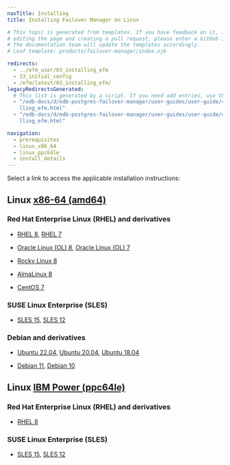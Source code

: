 ```yaml
---
navTitle: Installing
title: Installing Failover Manager on Linux

# This topic is generated from templates. If you have feedback on it, instead of
# editing the page and creating a pull request, please enter a GitHub issue and
# the documentation team will update the templates accordingly.
# Leaf template: products/failover-manager/index.njk

redirects:
  - ../efm_user/03_installing_efm
  - 13_initial_config
  - /efm/latest/03_installing_efm/
legacyRedirectsGenerated:
  # This list is generated by a script. If you need add entries, use the `legacyRedirects` key.
  - "/edb-docs/d/edb-postgres-failover-manager/user-guides/user-guide/4.0/insta\
    lling_efm.html"
  - "/edb-docs/d/edb-postgres-failover-manager/user-guides/user-guide/4.1/insta\
    lling_efm.html"

navigation:
  - prerequisites
  - linux_x86_64
  - linux_ppc64le
  - install_details
---
```


Select a link to access the applicable installation instructions:

## Linux [x86-64 (amd64)](linux_x86_64)

### Red Hat Enterprise Linux (RHEL) and derivatives

- [RHEL 8](linux_x86_64/efm_rhel_8), [RHEL 7](linux_x86_64/efm_rhel_7)

- [Oracle Linux (OL) 8](linux_x86_64/efm_rhel_8), [Oracle Linux (OL) 7](linux_x86_64/efm_rhel_7)

- [Rocky Linux 8](linux_x86_64/efm_other_linux_8)

- [AlmaLinux 8](linux_x86_64/efm_other_linux_8)

- [CentOS 7](linux_x86_64/efm_centos_7)

### SUSE Linux Enterprise (SLES)

- [SLES 15](linux_x86_64/efm_sles_15), [SLES 12](linux_x86_64/efm_sles_12)

### Debian and derivatives

- [Ubuntu 22.04](linux_x86_64/efm_ubuntu_22), [Ubuntu 20.04](linux_x86_64/efm_ubuntu_20), [Ubuntu 18.04](linux_x86_64/efm_ubuntu_18)

- [Debian 11](linux_x86_64/efm_debian_11), [Debian 10](linux_x86_64/efm_debian_10)

## Linux [IBM Power (ppc64le)](linux_ppc64le)

### Red Hat Enterprise Linux (RHEL) and derivatives

- [RHEL 8](linux_ppc64le/efm_rhel_8)

### SUSE Linux Enterprise (SLES)

- [SLES 15](linux_ppc64le/efm_sles_15), [SLES 12](linux_ppc64le/efm_sles_12)
